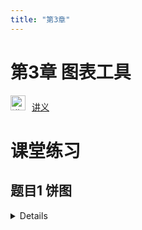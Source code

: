 ```yaml
---
title: "第3章"
---
```


# 第3章 图表工具

<img src="img/teacher.png" alt="讲义" style="width: 24px; height: 24px;margin-right: 10px">[讲义](https://lizongzhang.github.io/stat/chap3.html){target="_blank"}

# 课堂练习

## 题目1 饼图

<details>


数据来源：大众点评网，广州六大品牌奶茶店

样本容量：336

数据来源：大众点评网，广州6大奶茶品牌

```r
#| code-fold: TRUE
#| code-summary: "Show the code"
#| message: FALSE
#| warning: FALSE


library(tidyverse)
library(readxl)
data  <- read_excel("data/top6.xlsx")

par(family  = 'STKaiti')
library(showtext)
showtext_auto()

data %>% 
  count(brand) %>% 
  mutate(percent = round(n/sum(n)*100, 1))

table(data$brand) %>% 
  pie()

pie_table <- data %>% 
  count(brand) %>% 
  mutate(percent = round(n/sum(n)*100, 1),
         per_label = paste0(brand, " ", percent, "%")) %>% 
  arrange(desc(percent))
  
pie(pie_table$percent, 
    labels = pie_table$per_label, 
    clockwise = TRUE,
    init.angle = 90)



```

## 题目2 条形图

<details>


```r
#| code-fold: TRUE
#| code-summary: "Show the code"
#| message: FALSE
#| warning: FALSE


data %>% ggplot(aes(brand, fill = brand)) + 
  geom_bar() +
  labs(x = "品牌", fill = "品牌") +
  theme_bw() +
  theme(text = element_text(size = 15),
        legend.position = "bottom",
        legend.text = element_text(size = 10)) 


library(forcats)
data %>% ggplot(aes(fct_infreq(brand), fill = brand)) + 
  geom_bar() +
  geom_text(stat = "count", aes(label = after_stat(count)), vjust = -1)+ 
  scale_y_continuous(limits = c(0,100))+
  guides(x = guide_axis(angle = 45)) +
  labs(x = "品牌", fill = "品牌") +
  theme_bw() +
  theme(text = element_text(size = 15),
        legend.position = "none",
        legend.text = element_text(size = 10)) 

```


## 题目3 直方图

<details>


```r
#| code-fold: TRUE
#| code-summary: "Show the code"
#| message: FALSE
#| warning: FALSE

library(ggplot2)

# 难看的直方图
ggplot(mpg, aes(x = hwy)) +
  geom_histogram(binwidth = 5, color = "black", alpha = 0.9) +
  labs(title = "Ugly Histogram", x = "Highway Mileage", y = "Count") +
  theme(
    plot.title = element_text(size = 20, hjust = 0.5, color = "purple"),
    axis.title.x = element_text(size = 15, angle = 45, vjust = 1, color = "red"),
    axis.title.y = element_text(size = 15, angle = 90, hjust = 1, color = "green"),
    legend.position = "top",
    panel.background = element_rect(fill = "pink"),
    panel.grid.major = element_line(color = "yellow", size = 1)
  )




# 好看的直方图
ggplot(mpg, aes(x = hwy)) +
  geom_histogram(breaks = seq(12, 46, 2), 
                 fill = "#0073C2FF", 
                 color = "white", 
                 alpha = 0.8) +
  scale_x_continuous(breaks = seq(12, 46, 2),
                     labels = seq(12, 46, 2)) +
  scale_y_continuous(limits = c(0,50))+
  labs(title = "Highway Mileage Distribution", x = "Highway Mileage", y = "Frequency") +
  theme_minimal() +
  theme(
    plot.title = element_text(size = 20, hjust = 0.5),
    axis.title.x = element_text(size = 18),
    axis.title.y = element_text(size = 18),
    panel.grid.major = element_line(color = "grey90"),
    panel.grid.minor = element_blank()
  )

```


## 题目4 二维变量的作图

<details>


### 分组条形图

```r
#| code-fold: TRUE
#| code-summary: "Show the code"
#| message: FALSE
#| warning: FALSE

data %>%
  group_by(area, brand) %>%
  summarise(count = n(), .groups = "drop") %>% 
  mutate(brand_order = paste(brand, area, rank(-count), sep = "_"))  %>% 
  ggplot(aes(reorder(brand_order, -count),
             count, fill = brand)) +
  geom_col()+
  facet_wrap(~ area, scales = "free_x", ncol = 3) +
  geom_text(aes(label = count), vjust = -0.5) +
  scale_x_discrete(labels = function(x) gsub("_.+$", "", x)) + # 移除排序编号
  scale_y_continuous(limits = c(0, 42)) +
  labs(x = "品牌", y = "数量") +
  theme(axis.text.x = element_text(angle = 42, hjust = 1), 
        legend.position = "none")


```

### 分组直方图

```r
#| code-fold: TRUE
#| code-summary: "Show the code"
#| message: FALSE
#| warning: FALSE


#按单个定性变量分组
data %>% 
  ggplot(aes(retail.price, fill = brand))+
  geom_histogram(breaks = seq(6, 38, 2))+
  facet_wrap(~brand, ncol = 2) +
  scale_y_continuous(limits = c(0,60))+
  scale_fill_brewer(palette  = "Set1") +
  labs(title = "零售价直方图",
       x = "零售价",
       y = "频数") +
  scale_x_continuous(breaks = seq(6, 36, 4),
                     labels = seq(6, 36, 4)) +
  theme_bw() +
  theme(text = element_text(size = 15),
        legend.position = "bottom",
        legend.text = element_text(size = 10))


```

### 分组直方图

```r
#| code-fold: TRUE
#| code-summary: "Show the code"
#| message: FALSE
#| warning: FALSE


data %>% 
  ggplot(aes(retail.price, reorder(brand, retail.price, FUN = median),
             col = brand))+
  geom_boxplot()+
  labs(title ="六大奶茶品牌零售价格",
       x = "零售价格",
       y = "品牌", fill = "品牌")+
  theme_bw() +
  theme(text = element_text(size = 15),
        legend.position = "bottom",
        legend.text = element_text(size = 10))


```



# Excel教学视频

<img src="img/video.png" alt="讲义" style="width: 24px; height: 24px;margin-right: 10px">[Excel图表工具合集](https://www.bilibili.com/video/BV1uK4y1X752/)


<img src="img/video.png" alt="讲义" style="width: 24px; height: 24px;margin-right: 10px">[Excel图表工具综合运用——基金经理](https://www.bilibili.com/video/BV1UJ4m1b7Lb/)

<img src="img/video.png" alt="讲义" style="width: 24px; height: 24px;margin-right: 10px">[EXCEL数据清洗合集](https://www.bilibili.com/video/BV1uc41177Mn/)

# SPSS教学视频

## 定性数据的图表工具

<img src="img/video.png" alt="讲义" style="width: 24px; height: 24px;margin-right: 10px">[SPSS 如何美化饼图](https://www.bilibili.com/video/BV1KN411H7VY/)

<img src="img/video.png" alt="讲义" style="width: 24px; height: 24px;margin-right: 10px">[SPSS 帕累托图](https://www.bilibili.com/video/BV1HD4y1d7i6/)

<img src="img/video.png" alt="讲义" style="width: 24px; height: 24px;margin-right: 10px">[SPSS 简单条形图](https://www.bilibili.com/video/BV1HZ4y1L7kT/)

<img src="img/video.png" alt="讲义" style="width: 24px; height: 24px;margin-right: 10px">[SPSS 簇状条形图](https://www.bilibili.com/video/BV12A41177Wh/)

<img src="img/video.png" alt="讲义" style="width: 24px; height: 24px;margin-right: 10px">[SPSS 堆积条形图](https://www.bilibili.com/video/BV1yp4y1r7hv/)

<img src="img/video.png" alt="讲义" style="width: 24px; height: 24px;margin-right: 10px">[SPSS 交叉表](https://www.bilibili.com/video/BV1yi4y1j7Xi/)


## 定量数据的图表工具

<img src="img/video.png" alt="讲义" style="width: 24px; height: 24px;margin-right: 10px">[SPSS 简单箱线图](https://www.bilibili.com/video/BV1Bt4y1v7vP/)

<img src="img/video.png" alt="讲义" style="width: 24px; height: 24px;margin-right: 10px">[SPSS 簇状箱线图](https://www.bilibili.com/video/BV1xK4y1h7xr/)

<img src="img/video.png" alt="讲义" style="width: 24px; height: 24px;margin-right: 10px">[SPSS 直方图](https://www.bilibili.com/video/BV1Up4y1r7aV/)

<img src="img/video.png" alt="讲义" style="width: 24px; height: 24px;margin-right: 10px">[SPSS 分组直方图](https://www.bilibili.com/video/BV1Fr4y1F7RM/)

<img src="img/video.png" alt="讲义" style="width: 24px; height: 24px;margin-right: 10px">[SPSS 探索工具](https://www.bilibili.com/video/BV1af4y1B7Bi/)



# SPSS习题

## 习题1 telco.sav 

数据文件telco.sav 

- telco.sav文件在SPSS安装目录下,在电脑搜索文件名找到该文件。

- Windows系统下该文件的路径：C:/ProgramFiles/IBM/SPSS/Statistics/27/Samples/English

- Mac系统下该文件的路径：/Applications/IBM SPSS Statistics 27/Samples/English/

- sample files简介：<https://www.ibm.com/docs/en/spss-statistics/27.0.0?topic=system-sample-files>

1.1 绘制ed的频数分布表，在表中列出各个组别的人数及占比。

1.2 绘制客户的ed的饼图, 在各个扇区标注百分比，为各个扇区设置你喜欢的颜色。

1.3 绘制custcat的饼图，按各组百分比降序排列扇区，并在扇区上标注类别名称和百分比。

1.4 绘制custcat的条形图，按各组频数降序排列条形，并在条形上方标注各组人数。

1.5 绘制客户custcat和ed的列联表，在表中列出行的百分比，列的百分比。

1.6 将客户按ed分组，绘制各个组别客户的income的直方图

1.7 将客户按ed分组，绘制各个组别客户的income的箱线图。

1.8 将客户按ed分组，绘制各个组别客户的tenure的直方图。

1.9 将客户按ed分组，绘制各个组别客户的tenure的箱线图。

1.10 将客户按region、gender分成6个组别，绘制各个组别客户的tenure的直方图。

1.11 将客户按region、gender分成6个组别，绘制各个组别客户的income的直方图。

1.12 绘制retire = YES的客户的income的茎叶图。


## 习题2 毕业生.xlsx

数据文件:毕业生.xlsx(在QQ 群文件的“实验数据”文件中）

-   数据文件下载: <https://pan.baidu.com/s/1BESTgZl7whkY4HuSq6ZGgw?pwd=6789> 

数据文件：毕业生.xlsx(数据文件在QQ 群文件夹中）

要求：利用SPSS完成

2.1 绘制毕业生的专业分布的频数分布表、条形图(按各组频数降序排列条形)。

2.2 绘制毕业生政治面貌分布的饼图，按各组百分比降序排列扇区，并在扇区上标注类别名称和百分比。

条形图(按各组频数降序排列条形)，为各个扇区设置你喜欢的颜色。

2.3 绘制毕业生政治面貌和性别的列联表，在表中列出行的百分比，列的百分比。

2.4 将毕业生按专业分组，绘制各个专业毕业生月薪的直方图。

2.5 将毕业生按是否在广州就业分组，绘制两个组别毕业生月薪的直方图

2.6 将毕业生按专业分组，绘制各个专业毕业生月薪的箱线图。

2.7 将毕业生按是否在广州就业分组，绘制两个组别毕业生月薪的箱线图。

2.8 将毕业生按生源地是否在广州，就业地是否在广州分成4个组别，绘制各个组别毕业生薪酬的直方图。

2.9 将毕业生按生源地是否在广州，就业地是否在广州分成4个组别，绘制各个组别毕业生薪酬的箱线图。

2.10 绘制物流管理专业毕业生月薪的茎叶图。请简要描述该专业毕业生月薪分布的特征。（SPSS主菜单：分析\描述统计\探索，图…勾选茎叶图，提示：月薪分布在哪个区间最密集？其分布是对称、左偏还是右偏？）

# Excel习题

## 习题3 毕业生.xlsx

数据文件：毕业生.xlsx(数据文件在QQ 群文件夹中），用Excel完成以下任务：

3.1	绘制毕业生性别分布的频数分布表，在表中列出男性和女性的人数及比重。

3.2	绘制毕业生性别分布的饼图和条形图。

3.3	绘制毕业生的专业人数分布的频数分布表，在表中列出各个专业的人数和百分比。

3.4	绘制毕业生各专业人数分布的帕累托图。

3.5	绘制毕业生的政治面貌的频数分布表。

3.6	绘制毕业生的政治面貌的瀑布图。

3.7	绘制毕业生的就业单位类型的频数分布表。

3.8	对毕业生先按性别、再按就业单位类型进行层级分组，绘制树状图。

3.9	对毕业生先按性别、再按政治面貌进行层级分组，绘制树状图。

## 习题4 毕业生.xlsx

数据文件：毕业生.xlsx(数据文件在QQ 群文件夹中），用Excel完成以下任务：

4.1	绘制毕业生月薪的频数分布表，采用适宜的组矩，在表中列出各个组别的人数和百分比。

4.2	绘制毕业生月薪的直方图。

4.3	绘制毕业生月薪的频数折线图、累积百分比折线图，在图中标注出频数或累积百分比。在870位毕业生中，月薪小于等于4000、小于等于6000的各占比多少？。

4.4	绘制毕业生月薪的箱线图，在箱线图中标注出第1个四分位数、中位数和第3个四分位数。



# 习题讲评

<img src="img/video.png" alt="讲义" style="width: 24px; height: 24px;margin-right: 10px">[Excel习题3讲评](https://www.bilibili.com/video/BV1Py411z7LB/)  

<img src="img/video.png" alt="讲义" style="width: 24px; height: 24px;margin-right: 10px">[Excel习题4讲评](https://www.bilibili.com/video/BV1xx4y1J7pm/)  

<img src="img/video.png" alt="讲义" style="width: 24px; height: 24px;margin-right: 10px">[教材第3章习题讲评](https://www.bilibili.com/video/BV1t3411W7V9/)  

<img src="img/link.png" style="width: 24px; height: 24px;margin-right: 10px"> [教材第3章习题学生习作点评](https://lizongzhang.github.io/statwithspss/chap3ex.html){target="_blank"}

  
    
# 拓展资源

<img src="img/link.png" style="width: 24px; height: 24px;margin-right: 10px"> 在线词云图工具 <https://www.wordclouds.com/>    
